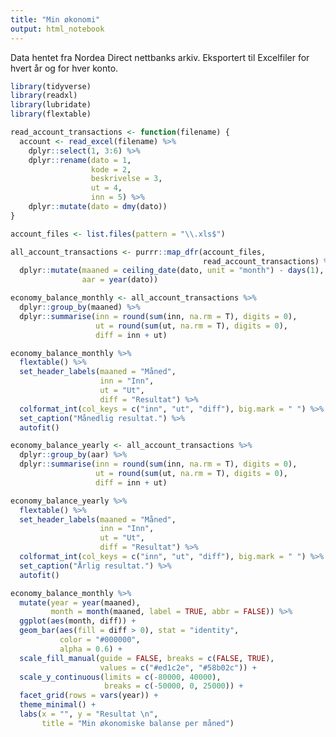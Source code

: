 ```yaml
---
title: "Min økonomi"
output: html_notebook
---
```


Data hentet fra Nordea Direct nettbanks arkiv. Eksportert til Excelfiler for hvert år og for hver konto.


```r
library(tidyverse)
library(readxl)
library(lubridate)
library(flextable)

read_account_transactions <- function(filename) {
  account <- read_excel(filename) %>% 
    dplyr::select(1, 3:6) %>% 
    dplyr::rename(dato = 1,
                  kode = 2,
                  beskrivelse = 3,
                  ut = 4,
                  inn = 5) %>% 
    dplyr::mutate(dato = dmy(dato))
}

account_files <- list.files(pattern = "\\.xls$")

all_account_transactions <- purrr::map_dfr(account_files, 
                                           read_account_transactions) %>% 
  dplyr::mutate(maaned = ceiling_date(dato, unit = "month") - days(1),
                aar = year(dato))
```

```r
economy_balance_monthly <- all_account_transactions %>% 
  dplyr::group_by(maaned) %>% 
  dplyr::summarise(inn = round(sum(inn, na.rm = T), digits = 0),
                   ut = round(sum(ut, na.rm = T), digits = 0),
                   diff = inn + ut)

economy_balance_monthly %>% 
  flextable() %>% 
  set_header_labels(maaned = "Måned",
                    inn = "Inn",
                    ut = "Ut",
                    diff = "Resultat") %>% 
  colformat_int(col_keys = c("inn", "ut", "diff"), big.mark = " ") %>% 
  set_caption("Månedlig resultat.") %>% 
  autofit()
```



```r
economy_balance_yearly <- all_account_transactions %>% 
  dplyr::group_by(aar) %>% 
  dplyr::summarise(inn = round(sum(inn, na.rm = T), digits = 0),
                   ut = round(sum(ut, na.rm = T), digits = 0),
                   diff = inn + ut)

economy_balance_yearly %>% 
  flextable() %>% 
  set_header_labels(maaned = "Måned",
                    inn = "Inn",
                    ut = "Ut",
                    diff = "Resultat") %>% 
  colformat_int(col_keys = c("inn", "ut", "diff"), big.mark = " ") %>% 
  set_caption("Årlig resultat.") %>% 
  autofit()
```


```r
economy_balance_monthly %>% 
  mutate(year = year(maaned),
         month = month(maaned, label = TRUE, abbr = FALSE)) %>% 
  ggplot(aes(month, diff)) +
  geom_bar(aes(fill = diff > 0), stat = "identity",
           color = "#000000",
           alpha = 0.6) +
  scale_fill_manual(guide = FALSE, breaks = c(FALSE, TRUE),
                    values = c("#ed1c2e", "#58b02c")) +
  scale_y_continuous(limits = c(-80000, 40000),
                     breaks = c(-50000, 0, 25000)) +
  facet_grid(rows = vars(year)) +
  theme_minimal() +
  labs(x = "", y = "Resultat \n",
       title = "Min økonomiske balanse per måned")
```

